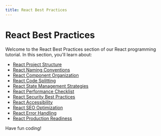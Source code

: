 ```yaml
---
title: React Best Practices
---
```


# React Best Practices

Welcome to the React Best Practices section of our React programming tutorial. In this section, you'll learn about:

- [React Project Structure](./0-react-project-structure.mdx)
- [React Naming Conventions](./1-react-naming-conventions.mdx)
- [React Component Organization](./2-react-component-organization.mdx)
- [React Code Splitting](./3-react-code-splitting.mdx)
- [React State Management Strategies](./4-react-state-management-strategies.mdx)
- [React Performance Checklist](./5-react-performance-checklist.mdx)
- [React Security Best Practices](./6-react-security-best-practices.mdx)
- [React Accessibility](./7-react-accessibility.mdx)
- [React SEO Optimization](./8-react-seo-optimization.mdx)
- [React Error Handling](./9-react-error-handling.mdx)
- [React Production Readiness](./10-react-production-readiness.mdx)

Have fun coding!